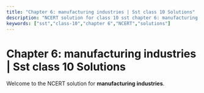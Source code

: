 ```yaml
---
title: "Chapter 6: manufacturing industries | Sst class 10 Solutions"
description: "NCERT solution for class 10 sst chapter 6: manufacturing industries."
keywords: ["sst","class-10","chapter 6","NCERT","solutions"]
---
```


# Chapter 6: manufacturing industries | Sst class 10 Solutions

Welcome to the NCERT solution for **manufacturing industries**.
